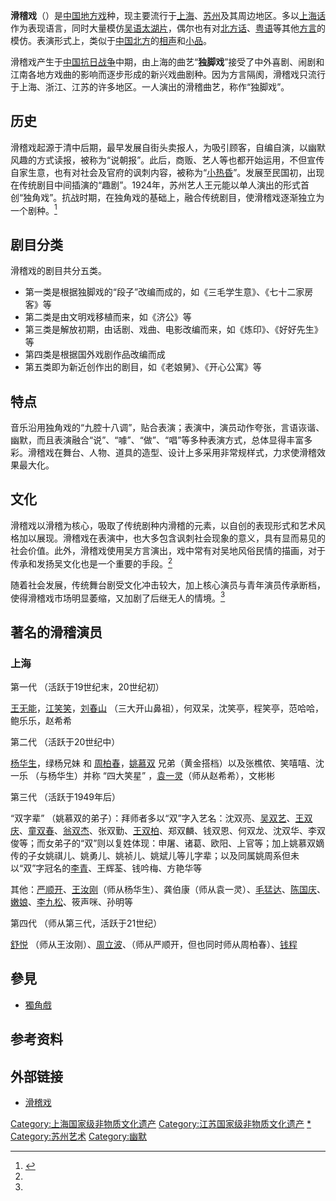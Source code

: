 {{中国国家级非物质文化遗产 
|名称 = 滑稽戏 
|序号 = 1118
|编号项目 = Ⅳ—156
|图片 =
|分类 = 传统戏剧 
|申报地区或单位 = [[上海滑稽剧团|上海滑稽剧团]]、 [[江苏省|江苏省]][[苏州市|苏州市]]
|登录时间 = 2011年
|省区市1 = 上海
|省区市2 = 江苏
}}
'''滑稽戏'''（{{Sha|p1=hhuakjixi|ipa=[ɦuᴀ̏ʔtɕi᷅ɕi᷅]|ref=1}}）是[[中国|中国]][[地方戏|地方戏]]种，现主要流行于[[上海|上海]]、[[苏州|苏州]]及其周边地区。多以[[上海话|上海话]]作为表现语言，同时大量模仿[[吴语|吴语]][[太湖片|太湖片]]，偶尔也有对[[北方话|北方话]]、[[粤语|粤语]]等其他[[方言|方言]]的模仿。表演形式上，类似于[[中国北方|中国北方]]的[[相声|相声]]和[[小品|小品]]。

滑稽戏产生于[[中国抗日战争|中国抗日战争]]中期，由上海的曲艺“'''独脚戏'''”接受了中外喜剧、闹剧和江南各地方戏曲的影响而逐步形成的新兴戏曲剧种。因为方言隔阂，滑稽戏只流行于上海、浙江、江苏的许多地区。一人演出的滑稽曲艺，称作“独脚戏”。

==历史==
滑稽戏起源于清中后期，最早发展自街头卖报人，为吸引顾客，自编自演，以幽默风趣的方式读报，被称为“说朝报”。此后，商贩、艺人等也都开始运用，不但宣传自家生意，也有对社会及官府的讽刺内容，被称为“[[小热昏|小热昏]]”。发展至民国初，出现在传统剧目中间插演的“趣剧”。1924年，苏州艺人王元能以单人演出的形式首创“独角戏”。抗战时期，在独角戏的基础上，融合传统剧目，使滑稽戏逐渐独立为一个剧种。<ref name='we'>{{cite book |author1=吴晓林 |title=江苏省第三批国家级非物质文化遗产要览 |date=2015-11 |isbn=978-7-5651-2367-2}}</ref>{{rp|24}}

==剧目分类==
滑稽戏的剧目共分五类。
*第一类是根据独脚戏的“段子”改编而成的，如《三毛学生意》、《七十二家房客》等
*第二类是由文明戏移植而来，如《济公》等
*第三类是解放初期，由话剧、戏曲、电影改编而来，如《炼印》、《好好先生》等
*第四类是根据国外戏剧作品改编而成
*第五类即为新近创作出的剧目，如《老娘舅》、《开心公寓》等

==特点==
音乐沿用独角戏的“九腔十八调”，贴合表演；表演中，演员动作夸张，言语诙谐、幽默，而且表演融合“说”、“噱”、“做”、“唱”等多种表演方式，总体显得丰富多彩。滑稽戏在舞台、人物、道具的造型、设计上多采用非常规样式，力求使滑稽效果最大化。

==文化==
滑稽戏以滑稽为核心，吸取了传统剧种内滑稽的元素，以自创的表现形式和艺术风格加以展现。滑稽戏在表演中，也大多包含讽刺社会现象的意义，具有显而易见的社会价值。此外，滑稽戏使用吴方言演出，戏中常有对吴地风俗民情的描画，对于传承和发扬吴文化也是一个重要的手段。<ref name='we'></ref>{{rp|29}}

随着社会发展，传统舞台剧受文化冲击较大，加上核心演员与青年演员传承断档，使得滑稽戏市场明显萎缩，又加剧了后继无人的情境。<ref name='we'></ref>{{rp|30}}

==著名的滑稽演员==
=== 上海 ===
{{globalize|章节|area=[[上海|上海]]|time=2020-07-22}}
; 第一代 （活跃于19世纪末，20世纪初）
[[王无能|王无能]]，[[江笑笑|江笑笑]]，[[刘春山|刘春山]] （三大开山鼻祖），何双呆，沈笑亭，程笑亭，范哈哈，鲍乐乐，赵希希

; 第二代 （活跃于20世纪中）
[[杨华生|杨华生]]，绿杨兄妹 和 [[周柏春|周柏春]]，[[姚慕双|姚慕双]] 兄弟（黄金搭档）以及张樵侬、笑嘻嘻、沈一乐 （与杨华生）并称 “四大笑星” ，[[袁一灵|袁一灵]]（师从赵希希），文彬彬

; 第三代 （活跃于1949年后）
“双字辈” （姚慕双的弟子）：拜师者多以“双”字入艺名：沈双亮、[[吴双艺|吴双艺]]、[[王双庆|王双庆]]、[[童双春|童双春]]、[[翁双杰|翁双杰]]、张双勤、[[王双柏|王双柏]]、郑双麟、钱双恩、何双龙、沈双华、李双俊等；而女弟子的“双”则以复姓体现：申屠、诸葛、欧阳、上官等；加上姚慕双嫡传的子女姚祺儿、姚勇儿、姚祯儿、姚斌儿等儿字辈；以及同属姚周系但未以“双”字冠名的[[李青|李青]]、王辉荃、钱吟梅、方艳华等

其他：[[严顺开|严顺开]]、[[王汝刚|王汝刚]]（师从杨华生）、龚伯康（师从袁一灵）、[[毛猛达|毛猛达]]、[[陈国庆_(滑稽戏演员)|陈国庆]]、[[嫩娘|嫩娘]]、[[李九松|李九松]]、筱声咪、孙明等

; 第四代 （师从第三代，活跃于21世纪）
[[舒悦|舒悦]] （师从王汝刚）、[[周立波_(演员)|周立波]]、（师从严顺开，但也同时师从周柏春）、[[钱程|钱程]]

==參見==
*[[獨角戲|獨角戲]]

==参考资料==
{{Reflist|2}}

==外部链接==
*[http://www.ccnt.com.cn/show/jieshao/huajixi.htm 滑稽戏] {{Wayback|url=http://www.ccnt.com.cn/show/jieshao/huajixi.htm |date=20120712162512 }}
{{中国各地戏剧}}
[[Category:上海国家级非物质文化遗产|Category:上海国家级非物质文化遗产]]
[[Category:江苏国家级非物质文化遗产|Category:江苏国家级非物质文化遗产]]
[[Category:滑稽戏|*]]
[[Category:苏州艺术|Category:苏州艺术]]
[[Category:幽默|Category:幽默]]